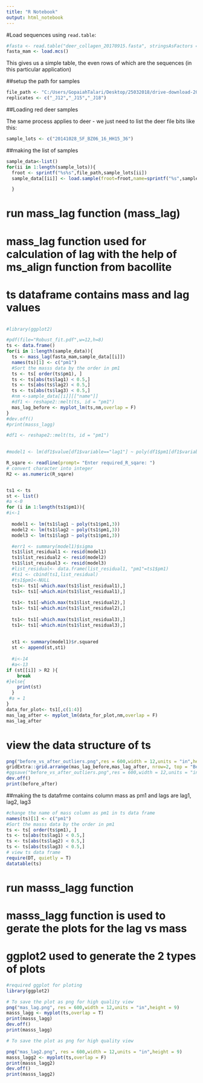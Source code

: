 ---
title: "R Notebook"
output: html_notebook
---

#Load sequences using `read.table`: 

```{r}
#fasta <- read.table("deer_collagen_20170915.fasta", stringsAsFactors = F)
fasta_mam <- load.mcs()

```

This gives us a simple table, the even rows of which are the sequences (in this particular application)


##setup the path for samples 
```{r}
file_path <- "C:/Users/GopaiahTalari/Desktop/25032018/drive-download-20180511T164510Z-001/CSV_20141028_SF_BZ06-16_HH15-36/"
replicates <- c("_J12","_J15","_J18")
```


##Loading red deer samples

The same process applies to deer - we just need to list the deer file bits like this:



```{r}
sample_lots <- c("20141028_SF_BZ06_16_HH15_36")
```

##making the list of samples

```{r warning=FALSE, include=FALSE}
sample_data<-list()
for(ii in 1:length(sample_lots)){
  froot <- sprintf("%s%s",file_path,sample_lots[ii])
  sample_data[[ii]] <- load.sample(froot=froot,name=sprintf("%s",sample_lots[ii]),replicates, fext = ".txt")

  }
```

# run mass_lag function (mass_lag)
# mass_lag function used for calculation of lag with the help of ms_align function from bacollite
# ts dataframe contains mass and lag values
```{r}

```

```{r}
#library(ggplot2)

#pdf(file="Robust_fit.pdf",w=12,h=8)
ts <- data.frame() 
for(i in 1:length(sample_data)){
  ts <- mass_lag(fasta_mam,sample_data[[i]])
  names(ts)[1] <- c("pm1")
  #Sort the masss data by the order in pm1
  ts <- ts[ order(ts$pm1), ]
  ts <- ts[abs(ts$lag1) < 0.5,]
  ts <- ts[abs(ts$lag2) < 0.5,]
  ts <- ts[abs(ts$lag3) < 0.5,]
  #nm <-sample_data[[i]][["name"]]
  #df1 <- reshape2::melt(ts, id = "pm1")
  mas_lag_before <- myplot_lm(ts,nm,overlap = F)
}
#dev.off()
#print(masss_lagg)
```




```{r}
#df1 <- reshape2::melt(ts, id = "pm1")

  
#model1 <- lm(df1$value[df1$variable=="lag1"] ~ poly(df1$pm1[df1$variable=="lag1"],3))

R_sqare <- readline(prompt= "Enter required_R_sqare: ")
# convert character into integer
R2 <- as.numeric(R_sqare)


ts1 <- ts
st <- list()
#a <-0
for (i in 1:length(ts1$pm1)){
#i<-1
  
  model1 <- lm(ts1$lag1 ~ poly(ts1$pm1,3))
  model2 <- lm(ts1$lag2 ~ poly(ts1$pm1,3))
  model3 <- lm(ts1$lag3 ~ poly(ts1$pm1,3))

  #err1 <- summary(model1)$sigma
  ts1$list_residual1 <- resid(model1)
  ts1$list_residual2 <- resid(model2)
  ts1$list_residual3 <- resid(model3)
  #list_residual<- data.frame(list_residual1, "pm1"=ts1$pm1)
  #ts1 <- cbind(ts1,list_residual)
  #ts1$pm1<-NULL
  ts1<- ts1[-which.max(ts1$list_residual1),]
  ts1<- ts1[-which.min(ts1$list_residual1),]
  
  ts1<- ts1[-which.max(ts1$list_residual2),]
  ts1<- ts1[-which.min(ts1$list_residual2),]
  
  ts1<- ts1[-which.max(ts1$list_residual3),]
  ts1<- ts1[-which.min(ts1$list_residual3),]
  
  
  st1 <- summary(model1)$r.squared
  st <- append(st,st1)
  
  #i<-14
  #a<-13
if (st[[i]] > R2 ){
    break
#}else{
    print(st)
  }
 #a = 1
}
data_for_plot<- ts1[,c(1:4)]
mas_lag_after <- myplot_lm(data_for_plot,nm,overlap = F)
mas_lag_after 
```

# view the data structure of ts
```{r}
png("before_vs_after_outliers.png",res = 600,width = 12,units = "in",height = 10 )
gridExtra::grid.arrange(mas_lag_before,mas_lag_after, nrow=2, top = "Before and after removing outliers")
#ggsave("before_vs_after_outliers.png",res = 600,width = 12,units = "in",height = 9)
dev.off()
print(before_after)
```

##making the ts datafrme contains column mass as pm1 and lags are lag1, lag2, lag3

```{r}
#change the name of mass column as pm1 in ts data frame
names(ts)[1] <- c("pm1")
#Sort the masss data by the order in pm1
ts <- ts[ order(ts$pm1), ]
ts <- ts[abs(ts$lag1) < 0.5,]
ts <- ts[abs(ts$lag2) < 0.5,]
ts <- ts[abs(ts$lag3) < 0.5,]
# view ts data frame
require(DT, quietly = T)
datatable(ts)
```
# run masss_lagg function
# masss_lagg function is used to gerate the plots for the lag vs mass 
# ggplot2 used to generate the 2 types of plots

```{r}
#required ggplot for ploting
library(ggplot2)

# To save the plot as png for high quality view
png("mas_lag.png", res = 600,width = 12,units = "in",height = 9)
masss_lagg <- myplot(ts,overlap = T)
print(masss_lagg)
dev.off()
print(masss_lagg)
```


```{r}
# To save the plot as png for high quality view

png("mas_lag2.png", res = 600,width = 12,units = "in",height = 9)
masss_lagg2 <- myplot(ts,overlap = F)
print(masss_lagg2)
dev.off()
print(masss_lagg2)
```



